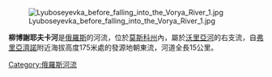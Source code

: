 [[File:Lyuboseyevka_before_falling_into_the_Vorya_River_1.jpg|right]]

'''柳博謝耶夫卡河'''是[[俄羅斯|俄羅斯]]的河流，位於[[莫斯科州|莫斯科州]]內，屬於[[沃里亞河|沃里亞河]]的右支流，自[[弗里亞濟諾|弗里亞濟諾]]附近海拔高度175米處的發源地朝東流，河道全長15公里。
{{Russia-geo-stub}}

[[Category:俄羅斯河流|Category:俄羅斯河流]]